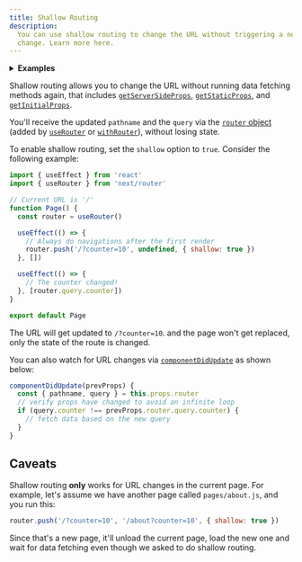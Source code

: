 ```yaml
---
title: Shallow Routing
description:
  You can use shallow routing to change the URL without triggering a new page
  change. Learn more here.
---
```


<details>
  <summary>
    <b>Examples</b>
  </summary>
  <ul>
    <li>
      <a href='https://github.com/vercel/next.js/tree/canary/examples/with-shallow-routing'>
        Shallow Routing
      </a>
    </li>
  </ul>
</details>

Shallow routing allows you to change the URL without running data fetching
methods again, that includes
[`getServerSideProps`](/docs/basic-features/data-fetching/get-server-side-props.md),
[`getStaticProps`](/docs/basic-features/data-fetching/get-static-props.md), and
[`getInitialProps`](/docs/api-reference/data-fetching/get-initial-props.md).

You'll receive the updated `pathname` and the `query` via the
[`router` object](/docs/api-reference/next/router.md#router-object) (added by
[`useRouter`](/docs/api-reference/next/router.md#useRouter) or
[`withRouter`](/docs/api-reference/next/router.md#withRouter)), without losing
state.

To enable shallow routing, set the `shallow` option to `true`. Consider the
following example:

```jsx
import { useEffect } from 'react'
import { useRouter } from 'next/router'

// Current URL is '/'
function Page() {
  const router = useRouter()

  useEffect(() => {
    // Always do navigations after the first render
    router.push('/?counter=10', undefined, { shallow: true })
  }, [])

  useEffect(() => {
    // The counter changed!
  }, [router.query.counter])
}

export default Page
```

The URL will get updated to `/?counter=10`. and the page won't get replaced,
only the state of the route is changed.

You can also watch for URL changes via
[`componentDidUpdate`](https://reactjs.org/docs/react-component.html#componentdidupdate)
as shown below:

```jsx
componentDidUpdate(prevProps) {
  const { pathname, query } = this.props.router
  // verify props have changed to avoid an infinite loop
  if (query.counter !== prevProps.router.query.counter) {
    // fetch data based on the new query
  }
}
```

## Caveats

Shallow routing **only** works for URL changes in the current page. For example,
let's assume we have another page called `pages/about.js`, and you run this:

```jsx
router.push('/?counter=10', '/about?counter=10', { shallow: true })
```

Since that's a new page, it'll unload the current page, load the new one and
wait for data fetching even though we asked to do shallow routing.
